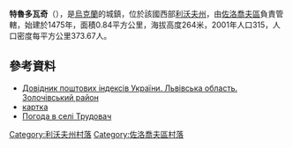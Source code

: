 {{coord|49|46|25|N|24|41|28|E|scale:100000|display=title}}

'''特魯多瓦奇'''（{{lang-uk|Трудовач}}），是[[烏克蘭|烏克蘭]]的城鎮，位於該國西部[[利沃夫州|利沃夫州]]，由[[佐洛喬夫區|佐洛喬夫區]]負責管轄，始建於1475年，面積0.84平方公里，海拔高度264米，2001年人口315，人口密度每平方公里373.67人。

==參考資料==
*[http://www.uaidx.com/13/290?f=index&d=desc&lang=ua Довідник поштових індексів України. Львівська область. Золочівський район] {{Wayback|url=http://www.uaidx.com/13/290?f=index&d=desc&lang=ua |date=20160127100105 }}
*[http://gska2.rada.gov.ua/pls/z7502/A005?rf7571=19927 картка]{{dead link|date=2018年3月 |bot=InternetArchiveBot |fix-attempted=yes }}
* [http://weather.in.ua/ua/l'vovskaja/26536 Погода в селі Трудовач] {{Wayback|url=http://weather.in.ua/ua/l%27vovskaja/26536 |date=20111221183934 }}

[[Category:利沃夫州村落|Category:利沃夫州村落]]
[[Category:佐洛喬夫區村落|Category:佐洛喬夫區村落]]


{{Lviv-geo-stub}}